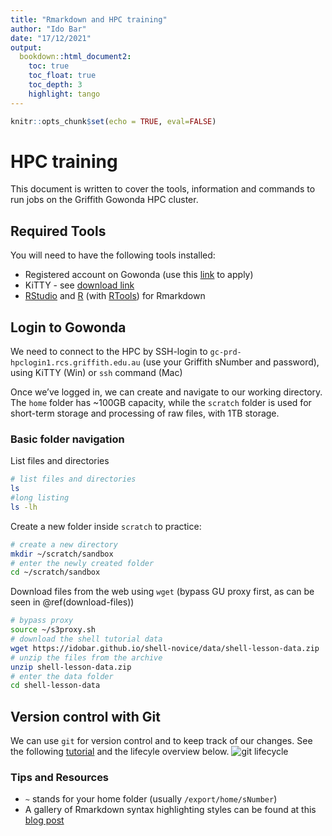 ```yaml
---
title: "Rmarkdown and HPC training"
author: "Ido Bar"
date: "17/12/2021"
output: 
  bookdown::html_document2:
    toc: true
    toc_float: true
    toc_depth: 3
    highlight: tango
---
```


```r
knitr::opts_chunk$set(echo = TRUE, eval=FALSE)
```

# HPC training
This document is written to cover the tools, information and commands to run jobs on the Griffith Gowonda HPC cluster.

## Required Tools
You will need to have the following tools installed:

* Registered account on Gowonda (use this [link](https://conf-ers.griffith.edu.au/display/GHCD/Gowonda+HPC) to apply)
* KiTTY - see [download link](https://www.fosshub.com/KiTTY.html) 
* [RStudio](https://www.rstudio.com/products/rstudio/download/#download) and [R](https://cran.r-project.org/bin/windows/base/) (with [RTools](https://cran.r-project.org/bin/windows/Rtools/rtools40.html)) for Rmarkdown

## Login to Gowonda
We need to connect to the HPC by SSH-login to `gc-prd-hpclogin1.rcs.griffith.edu.au` (use your Griffith sNumber and password), using KiTTY (Win) or `ssh` command (Mac)

Once we've logged in, we can create and navigate to our working directory. The `home` folder has ~100GB capacity, while the `scratch` folder is used for short-term storage and processing of raw files, with 1TB storage.

### Basic folder navigation
List files and directories
```bash
# list files and directories
ls
#long listing
ls -lh
```

Create a new folder inside `scratch` to practice:
```bash
# create a new directory
mkdir ~/scratch/sandbox
# enter the newly created folder
cd ~/scratch/sandbox 
```

Download files from the web using `wget` (bypass GU proxy first, as can be seen in \@ref(download-files))

```bash
# bypass proxy
source ~/s3proxy.sh
# download the shell tutorial data 
wget https://idobar.github.io/shell-novice/data/shell-lesson-data.zip
# unzip the files from the archive
unzip shell-lesson-data.zip
# enter the data folder
cd shell-lesson-data
```

## Version control with Git
We can use `git` for version control and to keep track of our changes. 
See the following [tutorial](https://towardsdatascience.com/learn-basic-git-commands-for-your-data-science-works-2a75396d530d) and the lifecyle overview below.
![git lifecycle](https://miro.medium.com/max/700/1*J1qnVEUXzoDgROobmjjR_Q.png)


### Tips and Resources
* `~` stands for your home folder (usually `/export/home/sNumber`)
* A gallery of Rmarkdown syntax highlighting styles can be found at this [blog post](https://www.garrickadenbuie.com/blog/pandoc-syntax-highlighting-examples/) 



